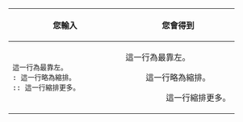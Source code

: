 {| class="wikitable" border="1" style="width: 100%;"
|-
! style="width: 50%;" | 您輸入
! style="width: 50%;" | 您會得到
|-
|
<tt><nowiki>這一行為最靠左。</nowiki></tt><br />
<tt><nowiki>: 這一行略為縮排。</nowiki></tt><br />
<tt><nowiki>:: 這一行縮排更多。</nowiki></tt><br />
|
這一行為最靠左。
:這一行略為縮排。
::這一行縮排更多。
|}